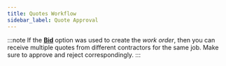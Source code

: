 ```yaml
---
title: Quotes Workflow
sidebar_label: Quote Approval
---
```




<Component/>


:::note
If the [**Bid**](/docs/products/workflows/work_orders/related-product/cm/surveys-create-wo#bid) option was used to create the _work order_, then you can receive multiple quotes from different contractors for the same job. Make sure to approve and reject correspondingly.
:::